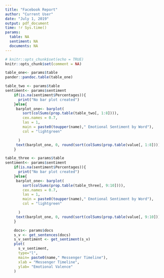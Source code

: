 ```yaml
---
title: "Facebook Report"
author: "Current User"
date: "July 1, 2019"
output: pdf_document
time: !r Sys.time()
params:
  table: NA
  sentiment: NA
  documents: NA
---
```


```r
# knitr::opts_chunk$set(echo = TRUE)
knitr::opts_chunk$set(comment = NA)
```

\begin{center}
Facebook Analysis Report
\end{center}

```r
table_one<- params$table
pander::pandoc.table(table_one)

```

```r
table_two <- params$table
sentiment<- params$sentiment
    if(is.na(sentiment$Percentages)){
      print("No bar plot created")
    }else{
     barplot_one<- barplot(
        sort(colSums(prop.table(table_two[, 1:8]))),
        cex.names = 0.7,
        las = 1,
        main = paste0(toupper(name)," Emotional Sentiment by Word"),
        col = "lightgreen"

      )
     text(barplot_one, 0, round(sort(colSums(prop.table(value[, 1:8]))), 1),cex=1,pos=3) 
    }
```

```r
table_three <- params$table
sentiment<- params$sentiment
    if(is.na(sentiment$Percentages)){
      print("No bar plot created")
    }else{
     barplot_one<- barplot(
        sort(colSums(prop.table(table_three[, 9:10]))),
        cex.names = 0.7,
        las = 1,
        main = paste0(toupper(name)," Emotional Sentiment by Word"),
        col = "lightgreen"

      )
     text(barplot_one, 0, round(sort(colSums(prop.table(value[, 9:10]))), 1),cex=1,pos=3) 
    }
```


```r
    docs<- params$docs
    s_v <- get_sentences(docs)
    s_v_sentiment <- get_sentiment(s_v)
    plot(
      s_v_sentiment,
      type="l",
      main= paste0(name," Messenger Timeline"),
      xlab = "Messenger Timeline",
      ylab= "Emotional Valence"
    )
```

